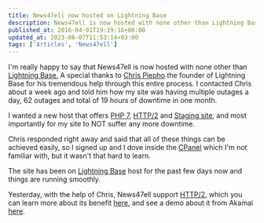 ```yaml
---
title: News47ell now hosted on Lightning Base
description: News47ell is now hosted with none other than Lightning Base.
published_at: 2016-04-01T19:19:16+00:00
updated_at: 2023-06-07T11:53:14+03:00
tags: ['Articles', 'News47ell']
---
```


I'm really happy to say that News47ell is now hosted with none other than [Lightning Base.][1] A special thanks to [Chris Piepho][2] the founder of Lightning Base for his tremendous help through this entire process.
I contacted Chris about a week ago and told him how my site was having multiple outages a day, 62 outages and total of 19 hours of downtime in one month.

I wanted a new host that offers [PHP 7][3], [HTTP/2][4] and [Staging site][5], and most importantly for my site to NOT suffer any more downtime.

Chris responded right away and said that all of these things can be achieved easily, so I signed up and I dove inside the [CPanel][6] which I'm not familiar with, but it wasn't that hard to learn.

The site has been on [Lightning Base][1] host for the past few days now and things are running smoothly.

Yesterday, with the help of Chris, News47ell support [HTTP/2][7], which you can learn more about its benefit [here][8], and see a demo about it from Akamai [here][9].

[1]: https://www.news47ell.com/recommends/lightning-base/
[2]: https://www.linkedin.com/in/chrispiepho
[3]: http://www.hongkiat.com/blog/php7/
[4]: https://lightningbase.com/company-news/public-beta-announcement-http2-https-caching/
[5]: https://lightningbase.com/company-news/new-feature-clone-your-site/
[6]: http://x3demoa.cpx3demo.com:2082/login/?user=x3demoa&pass=x3demoa
[7]: https://en.wikipedia.org/wiki/HTTP/2 'http 2 - Google Search'
[8]: https://www.mnot.net/blog/2014/01/30/http2_expectations 'HTTP/2 Server Push — WordPress Plugins'
[9]: https://http2.akamai.com/demo
